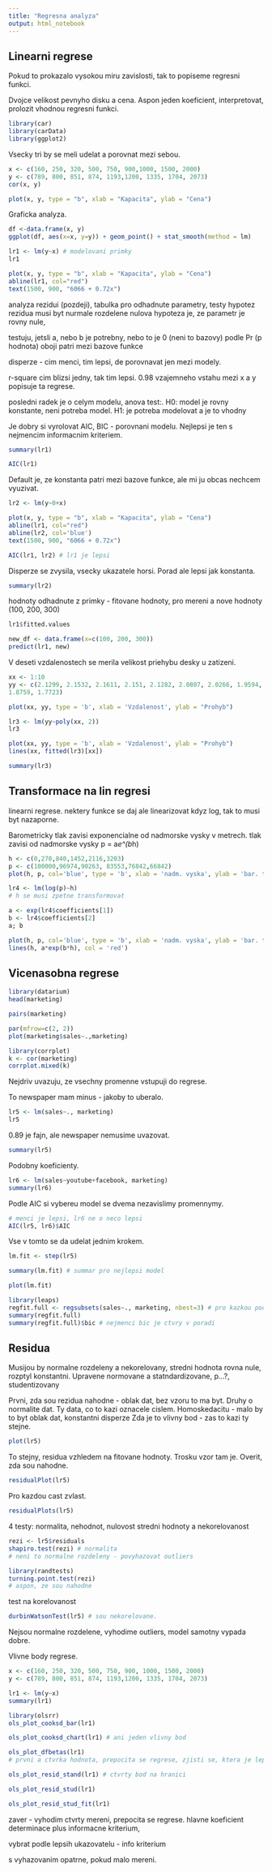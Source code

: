 ```yaml
---
title: "Regresna analyza"
output: html_notebook
---
```


## Linearni regrese

Pokud to prokazalo vysokou miru zavislosti, tak to popiseme regresni funkci.

Dvojce velikost pevnyho disku a cena. Aspon jeden koeficient, interpretovat, prolozit vhodnou regresni funkci.

```r
library(car)
library(carData)
library(ggplot2)
```

Vsecky tri by se meli udelat a porovnat mezi sebou.
```r
x <- c(160, 250, 320, 500, 750, 900,1000, 1500, 2000)
y <- c(789, 800, 851, 874, 1193,1200, 1335, 1704, 2073)
cor(x, y)
```

```r
plot(x, y, type = "b", xlab = "Kapacita", ylab = "Cena")
```

Graficka analyza.
```r
df <-data.frame(x, y)
ggplot(df, aes(x=x, y=y)) + geom_point() + stat_smooth(method = lm)
```
```r
lr1 <- lm(y~x) # modelovani primky
lr1
```
```r
plot(x, y, type = "b", xlab = "Kapacita", ylab = "Cena")
abline(lr1, col="red")
text(1500, 900, "6066 + 0.72x")
```
analyza rezidui (pozdeji), tabulka pro odhadnute parametry, testy hypotez
rezidua musi byt nurmale rozdelene
nulova hypoteza je, ze parametr je rovny nule,


testuju, jetsli a, nebo b je potrebny, nebo to je 0 (neni to bazovy)
podle Pr (p hodnota) oboji patri mezi bazove funkce

disperze - cim menci, tim lepsi, de porovnavat jen mezi modely.

r-square cim blizsi jedny, tak tim lepsi. 0.98 vzajemneho vstahu mezi x a y popisuje ta regrese.

posledni  radek je o celym modelu, anova test:.
H0: model je rovny konstante, neni potreba model.
H1: je potreba modelovat a je to vhodny

Je dobry si vyrolovat AIC, BIC - porovnani modelu. Nejlepsi je ten s nejmencim informacnim kriteriem.
```r
summary(lr1)
```
```r
AIC(lr1)
```
Default je, ze konstanta patri mezi bazove funkce, ale mi ju obcas nechcem vyuzivat.
```r
lr2 <- lm(y~0+x)
```
```r
plot(x, y, type = "b", xlab = "Kapacita", ylab = "Cena")
abline(lr1, col="red")
abline(lr2, col='blue')
text(1500, 900, "6066 + 0.72x")
```
```r
AIC(lr1, lr2) # lr1 je lepsi
```
Disperze se zvysila, vsecky ukazatele horsi. Porad ale lepsi jak konstanta.
```r
summary(lr2)
```

hodnoty odhadnute z primky - fitovane hodnoty, pro mereni a nove hodnoty (100, 200, 300)
```r
lr1$fitted.values
```

```r
new_df <- data.frame(x=c(100, 200, 300))
predict(lr1, new)
```

V deseti vzdalenostech se merila velikost priehybu desky u zatizeni.
```r
xx <- 1:10
yy <- c(2.1299, 2.1532, 2.1611, 2.151, 2.1282, 2.0807, 2.0266, 1.9594,
1.8759, 1.7723)
```
```r
plot(xx, yy, type = 'b', xlab = 'Vzdalenost', ylab = "Prohyb")
```
```r
lr3 <- lm(yy~poly(xx, 2))
lr3
```

```r
plot(xx, yy, type = 'b', xlab = 'Vzdalenost', ylab = "Prohyb")
lines(xx, fitted(lr3)[xx])
```
```r
summary(lr3)
```

## Transformace na lin regresi
linearni regrese. nektery funkce se daj ale linearizovat
kdyz log, tak to musi byt nazaporne.


Barometricky tlak zavisi exponencialne od nadmorske vysky v metrech.
tlak zavisi od nadmorske vysky p = a*e^(b*h)
```r
h <- c(0,270,840,1452,2116,3203)
p <- c(100000,96974,90263, 83553,76842,66842)
plot(h, p, col='blue', type = 'b', xlab = 'nadm. vyska', ylab = 'bar. tlak')
```
```r
lr4 <- lm(log(p)~h)
# h se musi zpetne transformovat
```
```r
a <- exp(lr4$coefficients[1])
b <- lr4$coefficients[2]
a; b
```
```r
plot(h, p, col='blue', type = 'b', xlab = 'nadm. vyska', ylab = 'bar. tlak')
lines(h, a*exp(b*h), col = 'red')
```

## Vicenasobna regrese
```r
library(datarium)
head(marketing)
```

```r
pairs(marketing)
```
```r
par(mfrow=c(2, 2))
plot(marketing$sales~.,marketing)
```
```r
library(corrplot)
k <- cor(marketing)
corrplot.mixed(k)
```

Nejdriv uvazuju, ze vsechny promenne vstupuji do regrese.

To newspaper mam minus - jakoby to uberalo.
```r
lr5 <- lm(sales~., marketing)
lr5
```
0.89 je fajn, ale newspaper nemusime uvazovat.
```r
summary(lr5)
```
Podobny koeficienty.
```r
lr6 <- lm(sales~youtube+facebook, marketing)
summary(lr6)
```
Podle AIC si vybereu model se dvema nezavislimy promennymy.
```r
# menci je lepsi, lr6 ne o neco lepsi
AIC(lr5, lr6)$AIC
```
Vse v tomto se da udelat jednim krokem.
```r
lm.fit <- step(lr5)
```
```r
summary(lm.fit) # summar pro nejlepsi model
```
```r
plot(lm.fit)
```
```r
library(leaps)
regfit.full <- regsubsets(sales~., marketing, nbest=3) # pro kazkou podmnozinu n nejlepsich modelu
summary(regfit.full)
summary(regfit.full)$bic # nejmenci bic je ctvry v poradi
```

## Residua
Musijou by normalne rozdeleny a nekorelovany, stredni hodnota rovna nule, rozptyl konstantni.
Upravene normovane a statndardizovane, p...?, studentizovany

Prvni, zda sou rezidua nahodne - oblak dat, bez vzoru to ma byt.
Druhy o normalite dat. Ty data, co to kazi oznacele cislem.
Homoskedacitu - malo by to byt oblak dat, konstantni disperze
Zda je to vlivny bod - zas to kazi ty stejne.
```r
plot(lr5)
```
To stejny, residua vzhledem na fitovane hodnoty. Trosku vzor tam je. Overit, zda sou nahodne.
```r
residualPlot(lr5)
```
Pro kazdou cast zvlast.
```r
residualPlots(lr5)
```

4 testy: normalita, nehodnot, nulovost stredni hodnoty a nekorelovanost
```r
rezi <- lr5$residuals
shapiro.test(rezi) # normalita
# neni to normalne rozdeleny - povyhazovat outliers
```

```r
library(randtests)
turning.point.test(rezi)
# aspon, ze sou nahodne
```

test na korelovanost
```r
durbinWatsonTest(lr5) # sou nekorelovane.
```

Nejsou normalne rozdelene, vyhodime outliers, model samotny vypada dobre.

Vlivne body regrese.

```r
x <- c(160, 250, 320, 500, 750, 900, 1000, 1500, 2000)
y <- c(789, 800, 851, 874, 1193,1200, 1335, 1704, 2073)

lr1 <- lm(y~x)
summary(lr1)
```
```r
library(olsrr)
ols_plot_cooksd_bar(lr1)
```
```r
ols_plot_cooksd_chart(lr1) # ani jeden vlivny bod
```
```r
ols_plot_dfbetas(lr1)
# prvni a ctvrka hodnota, prepocita se regrese, zjisti se, ktera je lepsi
```
```r
ols_plot_resid_stand(lr1) # ctvrty bod na hranici
```
```r
ols_plot_resid_stud(lr1)
```
```r
ols_plot_resid_stud_fit(lr1)
```
 zaver - vyhodim ctvrty mereni, prepocita se regrese.
 hlavne koeficient determinace plus informacne kriterium,

vybrat podle lepsih ukazovatelu - info kriterium

s vyhazovanim opatrne, pokud malo mereni.